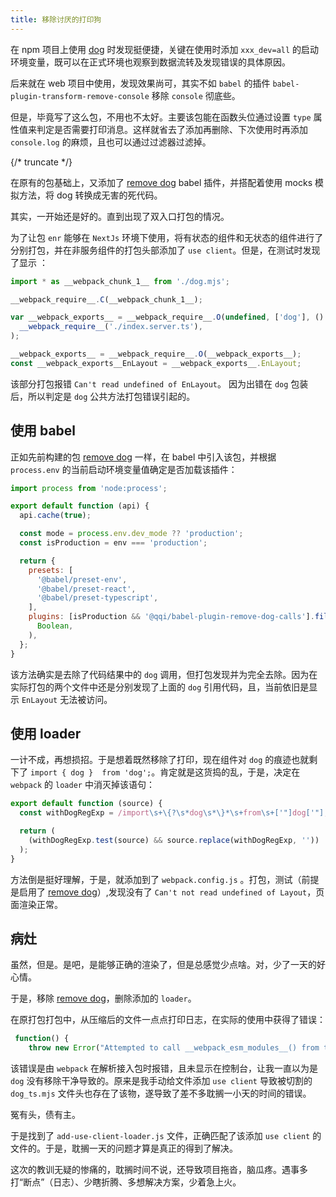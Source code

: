 ```yaml
---
title: 移除讨厌的打印狗
---
```


在 npm 项目上使用 [dog](https://www.npmjs.com/package/@qqi/log) 时发现挺便捷，关键在使用时添加 `xxx_dev=all` 的启动环境变量，既可以在正式环境也观察到数据流转及发现错误的具体原因。

后来就在 web 项目中使用，发现效果尚可，其实不如 `babel` 的插件 `babel-plugin-transform-remove-console` 移除 `console` 彻底些。

但是，毕竟写了这么包，不用也不太好。主要该包能在函数头位通过设置 `type` 属性值来判定是否需要打印消息。这样就省去了添加再删除、下次使用时再添加 `console.log` 的麻烦，且也可以通过过滤器过滤掉。

{/* truncate */}

在原有的包基础上，又添加了 [remove dog] babel 插件，并搭配着使用 mocks 模拟方法，将 dog 转换成无害的死代码。

其实，一开始还是好的。直到出现了双入口打包的情况。

为了让包 `enr` 能够在 `NextJs` 环境下使用，将有状态的组件和无状态的组件进行了分别打包，并在非服务组件的打包头部添加了 `use client`。但是，在测试时发现了显示 ：

```js
import * as __webpack_chunk_1__ from './dog.mjs';

__webpack_require__.C(__webpack_chunk_1__);

var __webpack_exports__ = __webpack_require__.O(undefined, ['dog'], () =>
  __webpack_require__('./index.server.ts'),
);

__webpack_exports__ = __webpack_require__.O(__webpack_exports__);
const __webpack_exports__EnLayout = __webpack_exports__.EnLayout;
```

该部分打包报错 `Can't read undefined of EnLayout`。 因为出错在 `dog` 包装后，所以判定是 `dog` 公共方法打包错误引起的。

## 使用 babel

正如先前构建的包 [remove dog](https://www.npmjs.com/package/@qqi/babel-plugin-remove-dog-calls) 一样，在 babel 中引入该包，并根据 `process.env` 的当前启动环境变量值确定是否加载该插件：

```js
import process from 'node:process';

export default function (api) {
  api.cache(true);

  const mode = process.env.dev_mode ?? 'production';
  const isProduction = env === 'production';

  return {
    presets: [
      '@babel/preset-env',
      '@babel/preset-react',
      '@babel/preset-typescript',
    ],
    plugins: [isProduction && '@qqi/babel-plugin-remove-dog-calls'].filter(
      Boolean,
    ),
  };
}
```

该方法确实是去除了代码结果中的 `dog` 调用，但打包发现并为完全去除。因为在实际打包的两个文件中还是分别发现了上面的 `dog` 引用代码，且，当前依旧是显示 `EnLayout` 无法被访问。

## 使用 loader

一计不成，再想损招。于是想着既然移除了打印，现在组件对 `dog` 的痕迹也就剩下了 `import { dog }  from 'dog';`。肯定就是这货捣的乱，于是，决定在 `webpack` 的 `loader` 中消灭掉该语句：

```js
export default function (source) {
  const withDogRegExp = /import\s+\{?\s*dog\s*\}*\s+from\s+['"]dog['"];?/g;

  return (
    (withDogRegExp.test(source) && source.replace(withDogRegExp, '')) || source
  );
}
```

方法倒是挺好理解，于是，就添加到了 `webpack.config.js` 。打包，测试（前提是启用了 [remove dog]）,发现没有了 `Can't not read undefined of Layout`，页面渲染正常。

## 病灶

虽然，但是。是吧，是能够正确的渲染了，但是总感觉少点啥。对，少了一天的好心情。

于是，移除 [remove dog]，删除添加的 `loader`。

在原打包打包中，从压缩后的文件一点点打印日志，在实际的使用中获得了错误：

```js
 function() {
    throw new Error("Attempted to call __webpack_esm_modules__() from the server but __webpack_esm_modules__ is on the client. It's not possible to invoke a client function from the server, it can only be rendered as a Component or passed to props of a Client Component.")
```

该错误是由 `webpack` 在解析接入包时报错，且未显示在控制台，让我一直以为是 `dog` 没有移除干净导致的。原来是我手动给文件添加 `use client` 导致被切割的 `dog_ts.mjs` 文件头也存在了该物，遂导致了差不多耽搁一小天的时间的错误。

冤有头，债有主。

于是找到了 `add-use-client-loader.js` 文件，正确匹配了该添加 `use client` 的文件的。于是，耽搁一天的问题才算是真正的得到了解决。

这次的教训无疑的惨痛的，耽搁时间不说，还导致项目拖沓，脑瓜疼。遇事多打“断点”（日志）、少瞎折腾、多想解决方案，少着急上火。

[remove dog]: https://www.npmjs.com/package/@qqi/babel-plugin-remove-dog-calls
